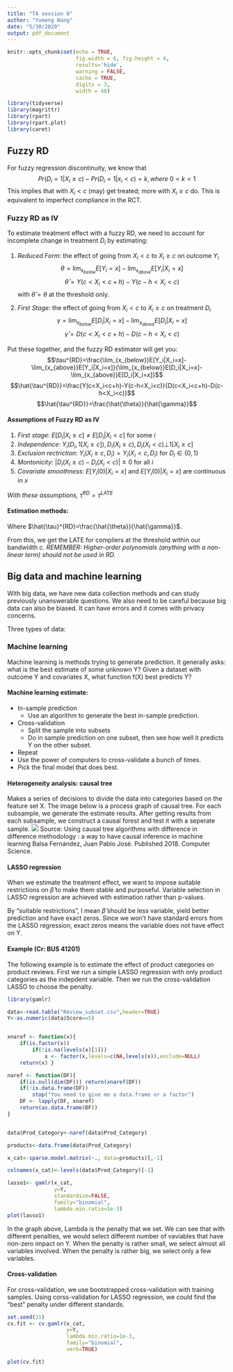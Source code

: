 ```yaml
---
title: "TA session 8"
author: "Yumeng Wang"
date: "5/30/2020"
output: pdf_document
---
```


```r
knitr::opts_chunk$set(echo = TRUE,
                      fig.width = 6, fig.height = 4,
                      results='hide',
                      warning = FALSE,
                      cache = TRUE,
                      digits = 3,
                      width = 48)

library(tidyverse)
library(magrittr)
library(rpart)
library(rpart.plot)
library(caret)
```

## Fuzzy RD

For fuzzy regression discontinuity, we know that
$$Pr(D_i=1|X_i \ge c) - Pr(D_i=1|x_i < c) = k, where\:0 < k< 1$$
This implies that with $X_i < c$ (may) get treated; more with $X_i\ge c$ do. This is equivalent to imperfect compliance in the RCT. 

### Fuzzy RD as IV

To estimate treatment effect with a fuzzy RD, we need to account for incomplete change in treatment $D_i$ by estimating:

1. *Reduced Form*: the effect of going from $X_i<c$ to $X_i\ge c$ on outcome $Y_i$
$$\theta=\lim_{x_{below}}E[Y_i=x]-\lim_{x_{above}}E[Y_i|X_i=x]$$
$$\hat{\theta}=Y(c<X_i<c+h)-Y(c-h<X_i<c)$$
with $\hat{\theta}=\theta$ at the threshold only.

2. *First Stage*: the effect of going from $X_i<c$ to $X_i\ge c$ on treatment $D_i$
$$\gamma=\lim_{x_{below}}E[D_i|X_i=x]-\lim_{x_{above}}E[D_i|X_i=x]$$
$$\hat{\gamma}=D(c<X_i<c+h)-D(c-h<X_i<c)$$

Put these together, and the fuzzy RD estimator will get you:
$$\tau^{RD}=\frac{\lim_{x_{below}}E[Y_i|X_i=x]-\lim_{x_{above}}E[Y_i|X_i=x]}{\lim_{x_{below}}E[D_i|X_i=x]-\lim_{x_{above}}E[D_i|X_i=x]}$$
$$\hat{\tau^{RD}}=\frac{Y(c<X_i<c+h)-Y(c-h<X_i<c)}{D(c<X_i<c+h)-D(c-h<X_i<c)}$$
$$\hat{\tau^{RD}}=\frac{\hat{\theta}}{\hat{\gamma}}$$

#### Assumptions of Fuzzy RD as IV

1. *First stage*: $E[D_i|X_i\ge c]\ne E[D_i|X_i<c]$ for some $i$
2. *Independence*: $Y_i(D_i, 1[X_i\ge c]), D_i(X_i \ge c), D_i(X_i < c) \bot 1[X_i \ge c]$
3. *Exclusion rectriction*: $Y_i(X_i \ge c, D_i)=Y_i(X_i<c, D_i)$ for $D_i \in \{0,1\}$
4. *Montonicity*: $|D_i(X_i \ge c)-D_i(X_i<c)|\ge0$ for all $i$
5. *Covariate smoothness*: $E[Y_i(0)|X_i=x]$ and $E[Y_i(0)|X_i=x]$ are continuous in $x$

*With these assumptions, $\tau^{RD}=\tau^{LATE}$*

#### Estimation methods:
\begin{enumerate}
\item 2SLS
  \begin{enumerate}
  \item First stage: $D_i=\alpha+\gamma[X_i\ge c]+u_i$
  \item Second stage: $Y_i=\alpha+\tau\hat D_i + \epsilon_i$
  \end{enumerate}

\item First stage and reduced form:

  \begin{enumerate}
  \item First stage: $D_i=\alpha+\gamma[X_i\ge c]+u_i$
  \item Reduced form: $Y_i=\alpha+\theta[X_i \ge x] + \epsilon_i$
  \end{enumerate}
\end{enumerate}

Where $\hat{\tau}^{RD}=\frac{\hat{\theta}}{\hat{\gamma}}$. 

From this, we get the LATE for compliers at the threshold within our bandwidth $c$.
*REMEMBER: Higher-order polynomials (anything with a non-linear term) should not be used in RD.* 

## Big data and machine learning

With big data, we have new data collection methods and can study previously unanswerable questions. We also need to be careful because big data can also be biased. It can have errors and it comes with privacy concerns.

Three types of data:
\begin{itemize}
\item Raw, out of the source: we know exactly what we have and have a better chance of understanding the limitations, but it is often not exactly the information that we want.
\item Processed "in house": we know what we are dealing with and get a fighting chance to understand measurement error and bias, but it takes a lot of time and effort. And we don't always have the right toolkit.
\item Processed "out of the house": we leverage external expertise in allowing an external party to process the raw data, which may mean less measurement error and is certainly less work. However, we may not know exactly what's happening "underneath the hood".
\end{itemize}

### Machine learning
Machine learning is methods trying to generate prediction. It generally asks: what is the best estimate of some unknown Y? Given a dataset with outcome Y and covariates X, what function f(X) best predicts Y? 

#### Machine learning estimate:
- In-sample prediction 
  - Use an algorithm to generate the best in-sample prediction.
  
- Cross-validation
  - Split the sample into subsets
  - Do in sample prediction on one subset, then see how well it predicts Y on the other subset.
  
- Repeat
 - Use the power of computers to cross-validate a bunch of times. 
 - Pick the final model that does best.

#### Heterogeneity analysis: causal tree
Makes a series of decisions to divide the data into categories based on the feature set X. The image below is a process graph of causal tree. For each subsample, we generate the estimate results. After getting results from each subsample, we construct a causal forest and test it with a seperate sample.
![](1.png)
Source: Using causal tree algorithms with difference in difference methodology : a way to have causal inference in machine learning
Balsa Fernández, Juan Pablo José. Published 2018. Computer Science.

#### LASSO regression
When we estimate the treatment effect, we want to impose suitable restrictions on $\hat \beta$ to make them stable and purposeful. Variable selection in LASSO regression are achieved with estimation rather than p-values. 

By "suitable restrictions", I mean $\hat \beta$ should be less variable, yield better prediction and have exact zeros. Since we won't have standard errors from the LASSO regression, exact zeros means the variable does not have effect on Y.

#### Example (Cr: BUS 41201)
The following example is to estimate the effect of product categories on product reviews. First we run a simple LASSO regression with only product categories as the indepdent variable. Then we run the cross-validation LASSO to choose the penalty.

```r

library(gamlr)

data<-read.table("Review_subset.csv",header=TRUE)
Y<-as.numeric(data$Score==5)


xnaref <- function(x){
	if(is.factor(x))
		if(!is.na(levels(x)[1]))
			x <- factor(x,levels=c(NA,levels(x)),exclude=NULL)
	return(x) }

naref <- function(DF){
	if(is.null(dim(DF))) return(xnaref(DF))
	if(!is.data.frame(DF)) 
		stop("You need to give me a data.frame or a factor")
	DF <- lapply(DF, xnaref)
	return(as.data.frame(DF))
}


data$Prod_Category<-naref(data$Prod_Category)

products<-data.frame(data$Prod_Category)

x_cat<-sparse.model.matrix(~., data=products)[,-1]

colnames(x_cat)<-levels(data$Prod_Category)[-1]

lasso1<- gamlr(x_cat, 	
               y=Y, 
               standardize=FALSE,
               family="binomial",
               lambda.min.ratio=1e-3)
plot(lasso1)
```

In the graph above, Lambda is the penalty that we set. We can see that with different penalties, we would select different number of vaviables that have non-zero impact on Y. When the penalty is rather small, we select almost all variables involved. When the penalty is rather big, we select only a few variables. 


#### Cross-validation
For cross-validation, we use bootstrapped cross-validation with training samples. Using corss-validation for LASSO regression, we could find the "best" penalty under different standards. 

```r
set.seed(31)
cv.fit <- cv.gamlr(x_cat,
				   y=Y,
				   lambda.min.ratio=1e-3,
				   family="binomial",
				   verb=TRUE)

plot(cv.fit)
```